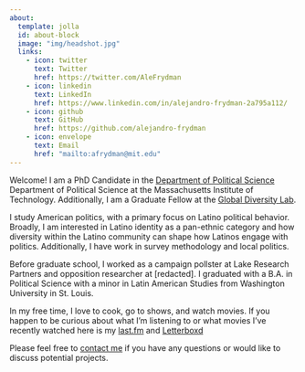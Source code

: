 ```yaml
---
about:
  template: jolla
  id: about-block
  image: "img/headshot.jpg"
  links:
    - icon: twitter
      text: Twitter
      href: https://twitter.com/AleFrydman
    - icon: linkedin
      text: LinkedIn
      href: https://www.linkedin.com/in/alejandro-frydman-2a795a112/
    - icon: github
      text: GitHub
      href: https://github.com/alejandro-frydman
    - icon: envelope
      text: Email
      href: "mailto:afrydman@mit.edu" 
---
```


::: {#about-block}
:::



Welcome! I am a PhD Candidate in the <a href="https://polisci.mit.edu" target="_blank">Department of Political Science</a> Department of Political Science at the Massachusetts Institute of Technology. Additionally, I am a Graduate Fellow at the <a href="https://globaldiversitylab.mit.edu/people/" target="_blank">Global Diversity Lab</a>.

I study American politics, with a primary focus on Latino political behavior. Broadly, I am interested in Latino identity as a pan-ethnic category and how diversity within the Latino community can shape how Latinos engage with politics. Additionally, I have work in survey methodology and local politics. 

Before graduate school, I worked as a campaign pollster at Lake Research Partners and opposition researcher at [redacted]. I graduated with a B.A. in Political Science with a minor in Latin American Studies from Washington University in St. Louis. 

In my free time, I love to cook, go to shows, and watch movies. If you happen to be curious about what I'm listening to or what movies I've recently watched here is my <a href="https://www.last.fm/user/alefrydman" target="_blank">last.fm</a> and <a href="https://letterboxd.com/alejandrofrydm/" target="_blank">Letterboxd</a>

Please feel free to [contact me](mailto:afrydman@mit.edu) if you have any questions or would like to discuss potential projects.



